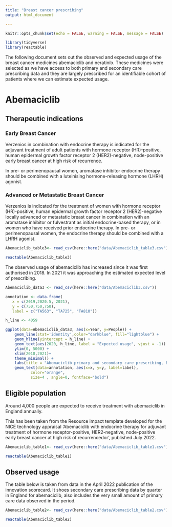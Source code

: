 ```yaml
---
title: "Breast cancer prescribing"
output: html_document

---
```


```r
knitr::opts_chunk$set(echo = FALSE, warning = FALSE, message = FALSE)

library(tidyverse)
library(reactable)

```


The following document sets out the observed and expected usage of the breast cancer medicines abemaciclib and neratinib. These medicines were selected as we have access to both primary and secondary care prescribing data and they are largely prescribed for an identifiable cohort of patients where we can estimate expected usage.

# Abemaciclib

## Therapeutic indications 

### Early Breast Cancer

Verzenios in combination with endocrine therapy is indicated for the adjuvant treatment of adult patients with hormone receptor (HR)-positive, human epidermal growth factor receptor 2 (HER2)-negative, node-positive early breast cancer at high risk of recurrence.

In pre- or perimenopausal women, aromatase inhibitor endocrine therapy should be combined with a luteinising hormone-releasing hormone (LHRH) agonist.

### Advanced or Metastatic Breast Cancer

Verzenios is indicated for the treatment of women with hormone receptor (HR)-positive, human epidermal growth factor receptor 2 (HER2)-negative locally advanced or metastatic breast cancer in combination with an aromatase inhibitor or fulvestrant as initial endocrine-based therapy, or in women who have received prior endocrine therapy.
In pre- or perimenopausal women, the endocrine therapy should be combined with a LHRH agonist.


```r

Abemaciclib_table3<- read_csv(here::here("data/Abemaciclib_table3.csv"))

reactable(Abemaciclib_table3)

```

The observed usage of abemaciclib has increased since it was first authorised in 2018. In 2021 it was approaching the estimated expected level of prescribing.

```r

Abemaciclib_data3 <- read_csv(here::here("data/Abemaciclib3.csv"))

annotation <- data.frame(
   x = c(2019,2020.5, 2021),
   y = c(750,750,750),
   label = c("TA563", "TA725", "TA810"))

h_line <- 4059

ggplot(data=Abemaciclib_data3, aes(x=Year, y=People)) +
    geom_line(stat='identity',color="darkblue", fill="lightblue") +
    geom_hline(yintercept = h_line) +
    geom_text(aes(2020, h_line, label = "Expected usage", vjust = -1)) +
    ylim(0, 5000) +
    xlim(2018,2021)+
    theme_minimal() +
    labs(title = "Abemaciclib primary and secondary care prescribing, England, 2018-2021") +
    geom_text(data=annotation, aes(x=x, y=y, label=label),
           color="orange", 
           size=4 , angle=0, fontface="bold")

```

## Eligible population 

Around 4,000 people are expected to receive treatment with abemaciclib in England annually.

This has been taken from the Resource impact template developed for the NICE technology appraisal 'Abemaciclib with endocrine therapy for adjuvant treatment of hormone receptor-positive, HER2-negative, node-positive early breast cancer at high risk of recurrencedor', published July 2022. 

```r

Abemaciclib_table1<- read_csv(here::here("data/Abemaciclib_table1.csv"))

reactable(Abemaciclib_table1)

```

## Observed usage

The table below is taken from data in the April 2022 publication of the innovation scorecard. It shoes secondary care prescribing data by quarter in England for abemaciclib, also includes the very small amount of primary care data observed in the period. 

```r

Abemaciclib_table2<- read_csv(here::here("data/Abemaciclib_table2.csv"))

reactable(Abemaciclib_table2)

```


